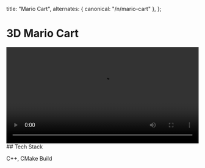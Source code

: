 
  title: "Mario Cart",
  alternates: { canonical: "/n/mario-cart" },
};

# 3D Mario Cart

<AnimatedName />
<div style={{ maxWidth: "100%", marginBottom: "2rem" }}>
  <video autoPlay loop playsInline width="100%" style={{ maxWidth: "100%" }}>
    <source
      src="https://xkkrtgxdkuolnlfvcpey.supabase.co/storage/v1/object/public/videos//Screen%20Recording%202025-03-11%20at%2011.21.03%20AM.mov"
      type="video/mp4"
    />
    Your browser does not support the video tag.
  </video>
</div>
## Tech Stack

C++, CMake Build
